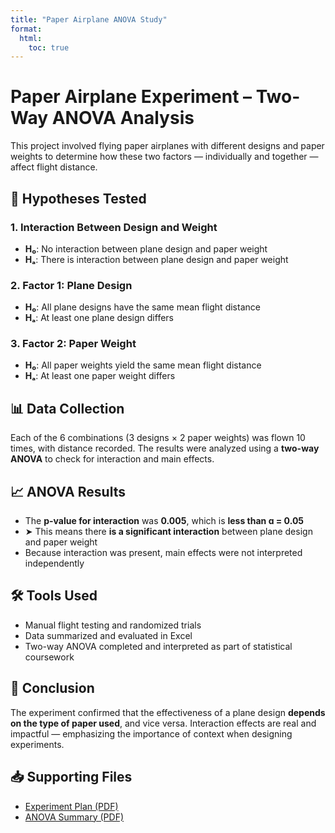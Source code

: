 ```yaml
---
title: "Paper Airplane ANOVA Study"
format:
  html:
    toc: true
---
```

# Paper Airplane Experiment – Two-Way ANOVA Analysis

This project involved flying paper airplanes with different designs and paper weights to determine how these two factors — individually and together — affect flight distance.

## 🧪 Hypotheses Tested

### 1. Interaction Between Design and Weight
- **H₀**: No interaction between plane design and paper weight  
- **Hₐ**: There is interaction between plane design and paper weight

### 2. Factor 1: Plane Design
- **H₀**: All plane designs have the same mean flight distance  
- **Hₐ**: At least one plane design differs

### 3. Factor 2: Paper Weight
- **H₀**: All paper weights yield the same mean flight distance  
- **Hₐ**: At least one paper weight differs

## 📊 Data Collection

Each of the 6 combinations (3 designs × 2 paper weights) was flown 10 times, with distance recorded. The results were analyzed using a **two-way ANOVA** to check for interaction and main effects.

## 📈 ANOVA Results

- The **p-value for interaction** was **0.005**, which is **less than ɑ = 0.05**
- ➤ This means there **is a significant interaction** between plane design and paper weight
- Because interaction was present, main effects were not interpreted independently

## 🛠 Tools Used

- Manual flight testing and randomized trials
- Data summarized and evaluated in Excel
- Two-way ANOVA completed and interpreted as part of statistical coursework

## 📌 Conclusion

The experiment confirmed that the effectiveness of a plane design **depends on the type of paper used**, and vice versa. Interaction effects are real and impactful — emphasizing the importance of context when designing experiments.

## 📥 Supporting Files

- [Experiment Plan (PDF)](project 5 plan.pdf)
- [ANOVA Summary (PDF)](5.pdf)